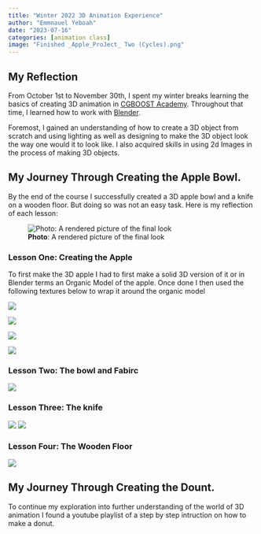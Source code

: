 ```yaml
---
title: "Winter 2022 3D Animation Experience"
author: "Emmnauel Yeboah"
date: "2023-07-16"
categories: [animation class]
image: "Finished _Apple_ProJect_ Two (Cycles).png"
---
```



## My Reflection

From October 1st to November 30th, I spent my winter breaks learning the basics of creating 3D animation in [CGBOOST Academy](https://academy.cgboost.com/courses). Throughout that time, I learned how to work with [Blender](https://www.blender.org/about/).

Foremost, I gained an understanding of how to create a 3D object from scratch and using lighting as well as designing to make the 3D object look the way one would it to look like. I also acquired skills in using 2d Images in the process of making 3D objects. 



## My Journey Through Creating the Apple Bowl. 
By the end of the course I successfully created a 3D apple bowl and a knife on a wooden floor. But doing so was not an easy task. Here is my reflection of each lesson:

![**Photo**: A rendered picture of the final look](images/Finished _Apple_ProJect_ One.png) 



### Lesson One: Creating the Apple

To first make the 3D apple I had to first make a solid 3D version of it or in Blender terms an Organic Model of the apple. Once done I then used the following textures below to wrap it around the organic model 





![](images/apple_paint.png)


![](images/apple.png) 

![](images/apple_cut.png)

![](images/leaf.png)


### Lesson Two: The bowl and Fabirc
![](Images/fabric.jpg)


### Lesson Three: The knife
![](images/knife_paint.png)
![](images/knife.png)


### Lesson Four: The Wooden Floor
![](images/wood.png)




## My Journey Through Creating the Dount. 
To continue my exploration into further understanding of the world of 3D animation I found a youtube playlist of a step by step intruction on how to make a donut. 



